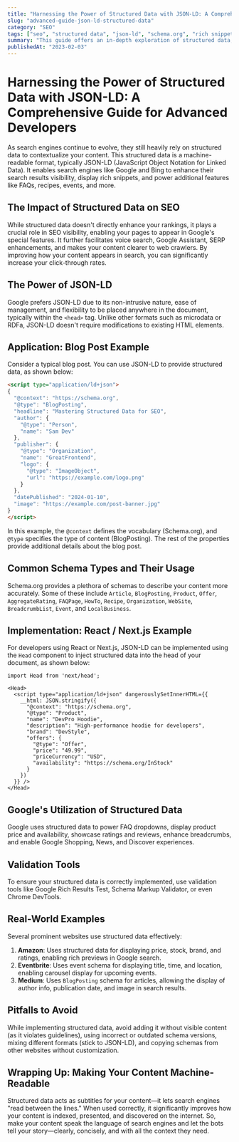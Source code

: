 ```yaml
---
title: "Harnessing the Power of Structured Data with JSON-LD: A Comprehensive Guide for Advanced Developers"
slug: "advanced-guide-json-ld-structured-data"
category: "SEO"
tags: ["seo", "structured data", "json-ld", "schema.org", "rich snippets"]
summary: "This guide offers an in-depth exploration of structured data, its significance in SEO, and how to implement it effectively using JSON-LD and Schema.org. Unlock the potential of rich results in search engines and improve your web content's discoverability."
publishedAt: "2023-02-03"
---
```


# Harnessing the Power of Structured Data with JSON-LD: A Comprehensive Guide for Advanced Developers

As search engines continue to evolve, they still heavily rely on structured data to contextualize your content. This structured data is a machine-readable format, typically JSON-LD (JavaScript Object Notation for Linked Data). It enables search engines like Google and Bing to enhance their search results visibility, display rich snippets, and power additional features like FAQs, recipes, events, and more.

## The Impact of Structured Data on SEO

While structured data doesn't directly enhance your rankings, it plays a crucial role in SEO visibility, enabling your pages to appear in Google's special features. It further facilitates voice search, Google Assistant, SERP enhancements, and makes your content clearer to web crawlers. By improving how your content appears in search, you can significantly increase your click-through rates.

## The Power of JSON-LD

Google prefers JSON-LD due to its non-intrusive nature, ease of management, and flexibility to be placed anywhere in the document, typically within the `<head>` tag. Unlike other formats such as microdata or RDFa, JSON-LD doesn't require modifications to existing HTML elements.

## Application: Blog Post Example

Consider a typical blog post. You can use JSON-LD to provide structured data, as shown below:

```html
<script type="application/ld+json">
{
  "@context": "https://schema.org",
  "@type": "BlogPosting",
  "headline": "Mastering Structured Data for SEO",
  "author": {
    "@type": "Person",
    "name": "Sam Dev"
  },
  "publisher": {
    "@type": "Organization",
    "name": "GreatFrontend",
    "logo": {
      "@type": "ImageObject",
      "url": "https://example.com/logo.png"
    }
  },
  "datePublished": "2024-01-10",
  "image": "https://example.com/post-banner.jpg"
}
</script>
```

In this example, the `@context` defines the vocabulary (Schema.org), and `@type` specifies the type of content (BlogPosting). The rest of the properties provide additional details about the blog post.

## Common Schema Types and Their Usage

Schema.org provides a plethora of schemas to describe your content more accurately. Some of these include `Article`, `BlogPosting`, `Product`, `Offer`, `AggregateRating`, `FAQPage`, `HowTo`, `Recipe`, `Organization`, `WebSite`, `BreadcrumbList`, `Event`, and `LocalBusiness`.

## Implementation: React / Next.js Example

For developers using React or Next.js, JSON-LD can be implemented using the `Head` component to inject structured data into the head of your document, as shown below:

```tsx
import Head from 'next/head';

<Head>
  <script type="application/ld+json" dangerouslySetInnerHTML={{
    __html: JSON.stringify({
      "@context": "https://schema.org",
      "@type": "Product",
      "name": "DevPro Hoodie",
      "description": "High-performance hoodie for developers",
      "brand": "DevStyle",
      "offers": {
        "@type": "Offer",
        "price": "49.99",
        "priceCurrency": "USD",
        "availability": "https://schema.org/InStock"
      }
    })
  }} />
</Head>
```

## Google's Utilization of Structured Data

Google uses structured data to power FAQ dropdowns, display product price and availability, showcase ratings and reviews, enhance breadcrumbs, and enable Google Shopping, News, and Discover experiences.

## Validation Tools

To ensure your structured data is correctly implemented, use validation tools like Google Rich Results Test, Schema Markup Validator, or even Chrome DevTools.

## Real-World Examples

Several prominent websites use structured data effectively:

1. **Amazon**: Uses structured data for displaying price, stock, brand, and ratings, enabling rich previews in Google search.
2. **Eventbrite**: Uses event schema for displaying title, time, and location, enabling carousel display for upcoming events.
3. **Medium**: Uses `BlogPosting` schema for articles, allowing the display of author info, publication date, and image in search results.

## Pitfalls to Avoid

While implementing structured data, avoid adding it without visible content (as it violates guidelines), using incorrect or outdated schema versions, mixing different formats (stick to JSON-LD), and copying schemas from other websites without customization.

## Wrapping Up: Making Your Content Machine-Readable

Structured data acts as subtitles for your content—it lets search engines "read between the lines." When used correctly, it significantly improves how your content is indexed, presented, and discovered on the internet. So, make your content speak the language of search engines and let the bots tell your story—clearly, concisely, and with all the context they need.